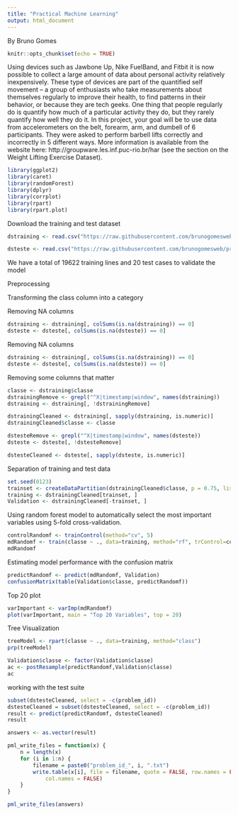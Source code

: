 ---
title: "Practical Machine Learning"
output: html_document
---
By Bruno Gomes


```{r setup, include=FALSE}
knitr::opts_chunk$set(echo = TRUE)
```

Using devices such as Jawbone Up, Nike FuelBand, and Fitbit it is now possible to collect a large amount of data about personal activity relatively inexpensively. These type of devices are part of the quantified self movement – a group of enthusiasts who take measurements about themselves regularly to improve their health, to find patterns in their behavior, or because they are tech geeks. One thing that people regularly do is quantify how much of a particular activity they do, but they rarely quantify how well they do it. In this project, your goal will be to use data from accelerometers on the belt, forearm, arm, and dumbell of 6 participants. They were asked to perform barbell lifts correctly and incorrectly in 5 different ways. More information is available from the website here: http://groupware.les.inf.puc-rio.br/har (see the section on the Weight Lifting Exercise Dataset). 

```{r}
library(ggplot2)
library(caret)
library(randomForest)
library(dplyr)
library(corrplot)
library(rpart)
library(rpart.plot)
```
Download the training and test dataset

```{r}
dstraining <- read.csv("https://raw.githubusercontent.com/brunogomesweb/practice-machine-learning/0e3d96fd120e5d7520f9ebe16c79d2f25cd6a5e7/pml-training.csv", na.strings=c("#DIV/0!"), row.names = 1)

dsteste <- read.csv("https://raw.githubusercontent.com/brunogomesweb/practice-machine-learning/0e3d96fd120e5d7520f9ebe16c79d2f25cd6a5e7/pml-testing.csv", na.strings=c("#DIV/0!"), row.names = 1)
```

We have a total of 19622 training lines and 20 test cases to validate the model

Preprocessing

Transforming the class column into a category

Removing NA columns
```{r}
dstraining <- dstraining[, colSums(is.na(dstraining)) == 0] 
dsteste <- dsteste[, colSums(is.na(dsteste)) == 0] 
```

Removing NA columns
```{r}
dstraining <- dstraining[, colSums(is.na(dstraining)) == 0] 
dsteste <- dsteste[, colSums(is.na(dsteste)) == 0] 
```

Removing some columns that matter
```{r}
classe <- dstraining$classe
dstrainingRemove <- grepl("^X|timestamp|window", names(dstraining))
dstraining <- dstraining[, !dstrainingRemove]

dstrainingCleaned <- dstraining[, sapply(dstraining, is.numeric)]
dstrainingCleaned$classe <- classe

dstesteRemove <- grepl("^X|timestamp|window", names(dsteste))
dsteste <- dsteste[, !dstesteRemove]

dstesteCleaned <- dsteste[, sapply(dsteste, is.numeric)]
```

Separation of training and test data
```{r}
set.seed(0123)
trainset <- createDataPartition(dstrainingCleaned$classe, p = 0.75, list = FALSE)
training <- dstrainingCleaned[trainset, ]
Validation <- dstrainingCleaned[-trainset, ]
```


Using random forest model to automatically select the most important variables using 5-fold cross-validation.
```{r}
controlRandomf <- trainControl(method="cv", 5)
mdRandomf <- train(classe ~ ., data=training, method="rf", trControl=controlRandomf, ntree=250)
mdRandomf
```

Estimating model performance with the confusion matrix
```{r}
predictRandomf <- predict(mdRandomf, Validation)
confusionMatrix(table(Validation$classe, predictRandomf))
```

Top 20 plot
```{r}
varImportant <- varImp(mdRandomf)
plot(varImportant, main = "Top 20 Variables", top = 20)
```

Tree Visualization
```{r}
treeModel <- rpart(classe ~ ., data=training, method="class")
prp(treeModel) 
```

```{r}
Validation$classe <- factor(Validation$classe)  
ac <- postResample(predictRandomf,Validation$classe)
ac
```

working with the test suite
```{r}
subset(dstesteCleaned, select = -c(problem_id))
dstesteCleaned = subset(dstesteCleaned, select = -c(problem_id))
result <- predict(predictRandomf, dstesteCleaned)
result

answers <- as.vector(result)

pml_write_files = function(x) {
    n = length(x)
    for (i in 1:n) {
        filename = paste0("problem_id_", i, ".txt")
        write.table(x[i], file = filename, quote = FALSE, row.names = FALSE, 
            col.names = FALSE)
    }
}

pml_write_files(answers)
```



